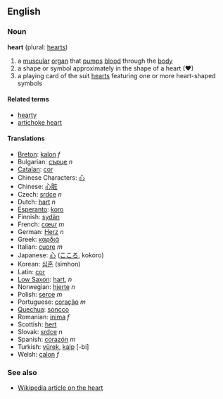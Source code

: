 ==English==
===Noun===
'''heart''' (plural: [[hearts]])

# a [[muscular]] [[organ]] that [[pump]]s [[blood]] through the [[body]]
# a shape or symbol approximately in the shape of a heart (♥)
# a playing card of the suit [[hearts]] featuring one or more heart-shaped symbols

====Related terms====
*[[hearty]]
*[[artichoke heart]]

====Translations====
*[[Breton]]: [[kalon]] ''f''
*Bulgarian: [[сърце]] ''n''
*[[Catalan]]: [[cor]]
*Chinese Characters: [[心]]
*Chinese: [[心脏]]
*Czech: [[srdce]] ''n''
*Dutch: [[hart]] ''n''
*[[Esperanto]]: [[koro]]
*Finnish: [[sydän]]
*French: [[cœur]] ''m''
*German: [[Herz]] ''n''
*Greek: [[καρδιά]]
*Italian: [[cuore]] ''m''
*Japanese: [[心]] ([[こころ]], kokoro)
*Korean: [[심혼]] (simhon)
*Latin: [[cor]]
*[[Low Saxon]]: [[hart]], ''n''
*Norwegian: [[hjerte]] ''n''
*Polish: [[serce]] ''m''
*Portuguese: [[coração]] ''m''
*[[Quechua]]: [[soncco]]
*Romanian: [[inima]] ''f''
*Scottish: [[hert]]
*Slovak: [[srdce]] ''n''
*Spanish: [[corazón]] ''m''
*Turkish: [[yürek]], [[kalp]] [-bi]
*Welsh: [[calon]] ''f''

===See also===
*[[en:heart|Wikipedia article on the heart]]
